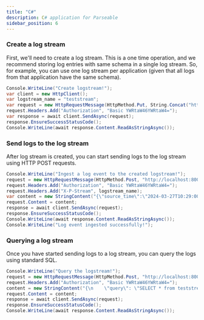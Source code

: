 ```yaml
---
title: "C#"
description: C# application for Parseable
sidebar_position: 6
---
```


### Create a log stream
First, we'll need to create a log stream. This is a one time operation, and we recommend storing log entries with same schema in a single log stream. So, for example, you can use one log stream per application (given that all logs from that application have the same schema).

```csharp
Console.WriteLine("Create logstream!");
var client = new HttpClient();
var logstream_name = "teststream";
var request = new HttpRequestMessage(HttpMethod.Put, String.Concat("http://localhost:8000/api/v1/logstream/", logstream_name));
request.Headers.Add("Authorization", "Basic YWRtaW46YWRtaW4=");
var response = await client.SendAsync(request);
response.EnsureSuccessStatusCode();
Console.WriteLine(await response.Content.ReadAsStringAsync());
```
### Send logs to the log stream
After log stream is created, you can start sending logs to the log stream using HTTP POST requests.


```csharp
Console.WriteLine("Ingest a log event to the created logstream!");
request = new HttpRequestMessage(HttpMethod.Post, "http://localhost:8000/api/v1/ingest");
request.Headers.Add("Authorization", "Basic YWRtaW46YWRtaW4=");
request.Headers.Add("X-P-Stream", logstream_name);
var content = new StringContent("{\"source_time\":\"2024-03-27T10:29:00.434Z\",\"level\":\"info\",\"message\":\"Application is failing\",\"version\":\"1.2.0\",\"user_id\":13912,\"device_id\":4138,\"session_id\":\"abc\",\"os\":\"Windows\",\"host\":\"112.168.1.110\",\"location\":\"ngeuprqhynuvpxgp\",\"request_body\":\"rnkmffyawtdcindtrdqruyxbndbjpfsptzpwtujbmkwcqastmxwbvjwphmyvpnhordwljnodxhtvpjesjldtifswqbpyuhlcytmm\",\"status_code\":300,\"app_meta\":\"ckgpibhmlusqqfunnpxbfxbc\", \"new_field_added_by\":\"ingester 8020\"}", null, "application/json");
request.Content = content;
response = await client.SendAsync(request);
response.EnsureSuccessStatusCode();
Console.WriteLine(await response.Content.ReadAsStringAsync());
Console.WriteLine("Log event ingested successfully!");
```
### Querying a log stream
Once you have started sending logs to a log stream, you can query the logs using standard SQL.


```csharp
Console.WriteLine("Query the logstream!");
request = new HttpRequestMessage(HttpMethod.Post, "http://localhost:8000/api/v1/query");
request.Headers.Add("Authorization", "Basic YWRtaW46YWRtaW4=");
content = new StringContent("{\n    \"query\": \"SELECT * from teststream\",\n    \"startTime\": \"2024-03-27T00:00:00.000Z\",\n    \"endTime\": \"2024-03-28T23:59:00.000Z\"\n}\n", null, "application/json");
request.Content = content;
response = await client.SendAsync(request);
response.EnsureSuccessStatusCode();
Console.WriteLine(await response.Content.ReadAsStringAsync());
```